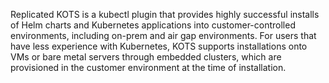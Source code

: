 Replicated KOTS is a kubectl plugin that provides highly successful installs of Helm charts and Kubernetes applications into customer-controlled environments, including on-prem and air gap environments. For users that have less experience with Kubernetes, KOTS supports installations onto VMs or bare metal servers through embedded clusters, which are provisioned in the customer environment at the time of installation.